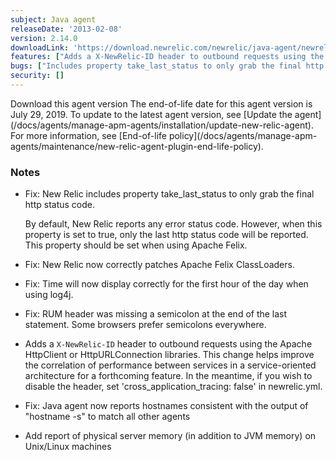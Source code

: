 ```yaml
---
subject: Java agent
releaseDate: '2013-02-08'
version: 2.14.0
downloadLink: 'https://download.newrelic.com/newrelic/java-agent/newrelic-agent/2.14.0/'
features: ["Adds a X-NewRelic-ID header to outbound requests using the Apache HttpClient or HttpURLConnection libraries", "Add report of physical server memory on Unix/Linux machines"]
bugs: ["Includes property take_last_status to only grab the final http status code", "Now correctly patches Apache Felix ClassLoaders", "Time will now display correctly for the first hour of the day when using log4j", "RUM header was missing a semicolon at the end of the last statement", "Java agent now reports hostnames consistent with the output of hostname -s"]
security: []
---
```


<ButtonGroup>
  <ButtonLink
    role="button"
    to="https://download.newrelic.com/newrelic/java-agent/newrelic-agent/2.14.0/"
    variant="primary"
  >
    Download this agent version
  </ButtonLink>
</ButtonGroup>

<Callout variant="important">
  The end-of-life date for this agent version is July 29, 2019. To update to the latest agent version, see [Update the agent](/docs/agents/manage-apm-agents/installation/update-new-relic-agent). For more information, see [End-of-life policy](/docs/agents/manage-apm-agents/maintenance/new-relic-agent-plugin-end-life-policy).
</Callout>

### Notes

* Fix: New Relic includes property take_last_status to only grab the final http status code.

  By default, New Relic reports any error status code. However, when this property is set to true, only the last http status code will be reported. This property should be set when using Apache Felix.
* Fix: New Relic now correctly patches Apache Felix ClassLoaders.
* Fix: Time will now display correctly for the first hour of the day when using log4j.
* Fix: RUM header was missing a semicolon at the end of the last statement. Some browsers prefer semicolons everywhere.
* Adds a `X-NewRelic-ID` header to outbound requests using the Apache HttpClient or HttpURLConnection libraries. This change helps improve the correlation of performance between services in a service-oriented architecture for a forthcoming feature. In the meantime, if you wish to disable the header, set 'cross_application_tracing: false' in newrelic.yml.
* Fix: Java agent now reports hostnames consistent with the output of "hostname -s" to match all other agents
* Add report of physical server memory (in addition to JVM memory) on Unix/Linux machines
